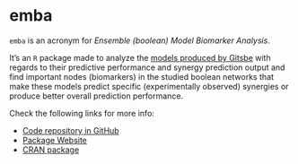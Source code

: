 # emba {-#emba}

`emba` is an acronym for *Ensemble (boolean) Model Biomarker Analysis*.

It's an `R` package made to analyze the [models produced by Gitsbe](#gitsbe-output) with regards to their predictive performance and synergy prediction output and find important nodes (biomarkers) in the studied boolean networks that make these models predict specific (experimentally observed) synergies or produce better overall prediction performance.

Check the following links for more info:

- [Code repository in GitHub](https://github.com/bblodfon/emba)
- [Package Website](https://bblodfon.github.io/emba/)
- [CRAN package](https://cran.r-project.org/web/packages/emba/index.html)
